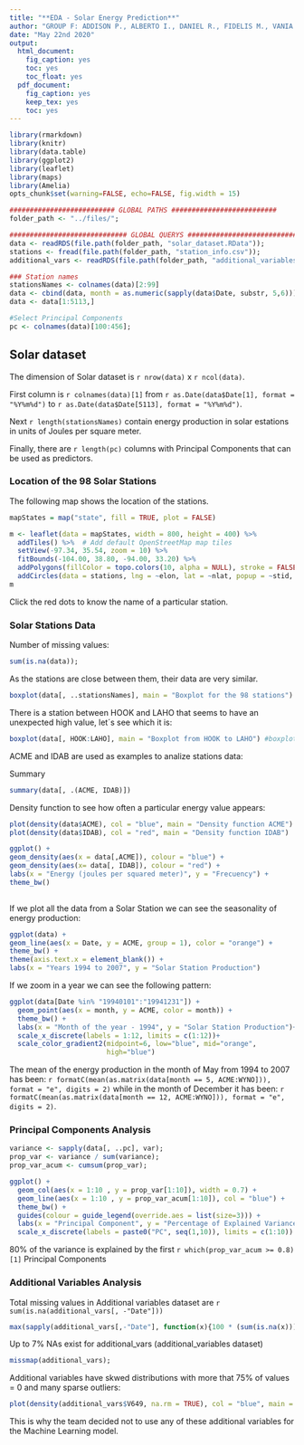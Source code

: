 ```yaml
---
title: "**EDA - Solar Energy Prediction**"
author: "GROUP F: ADDISON P., ALBERTO I., DANIEL R., FIDELIS M., VANIA C."
date: "May 22nd 2020"
output:
  html_document:
    fig_caption: yes
    toc: yes
    toc_float: yes
  pdf_document:
    fig_caption: yes
    keep_tex: yes
    toc: yes
---
```



```r
library(rmarkdown)
library(knitr)
library(data.table)
library(ggplot2)
library(leaflet)
library(maps)
library(Amelia)
opts_chunk$set(warning=FALSE, echo=FALSE, fig.width = 15)
```


```r

########################## GLOBAL PATHS ##########################
folder_path <- "../files/";

############################# GLOBAL QUERYS #############################
data <- readRDS(file.path(folder_path, "solar_dataset.RData"));
stations <- fread(file.path(folder_path, "station_info.csv"));
additional_vars <- readRDS(file.path(folder_path, "additional_variables.RData"));

### Station names
stationsNames <- colnames(data)[2:99]
data <- cbind(data, month = as.numeric(sapply(data$Date, substr, 5,6)));
data <- data[1:5113,]

#Select Principal Components
pc <- colnames(data)[100:456];

```

## Solar dataset

The dimension of Solar dataset is `r nrow(data)` x `r ncol(data)`. 

First column is `r colnames(data)[1]` from `r as.Date(data$Date[1], format = "%Y%m%d")` to `r as.Date(data$Date[5113], format = "%Y%m%d")`. 

Next `r length(stationsNames)` contain energy production in solar estations in units of Joules per square meter. 

Finally, there are `r length(pc)` columns with Principal Components that can be used as predictors.



### Location of the 98 Solar Stations


The following map shows the location of the stations. 

```r

mapStates = map("state", fill = TRUE, plot = FALSE)

m <- leaflet(data = mapStates, width = 800, height = 400) %>%
  addTiles() %>%  # Add default OpenStreetMap map tiles
  setView(-97.34, 35.54, zoom = 10) %>%
  fitBounds(-104.00, 38.80, -94.00, 33.20) %>%
  addPolygons(fillColor = topo.colors(10, alpha = NULL), stroke = FALSE) %>%
  addCircles(data = stations, lng = ~elon, lat = ~nlat, popup = ~stid, color = 'red');
m 
```

Click the red dots to know the name of a particular station. 


### Solar Stations Data  

Number of missing values: 

```r
sum(is.na(data));
```


As the stations are close between them, their data are very similar. 

```r
boxplot(data[, ..stationsNames], main = "Boxplot for the 98 stations") #boxplot 
```

There is a station between HOOK and LAHO that seems to have an unexpected high value, let´s see
which it is:

```r
boxplot(data[, HOOK:LAHO], main = "Boxplot from HOOK to LAHO") #boxplot 
```

ACME and IDAB are used as examples to analize stations data:

Summary

```r
summary(data[, .(ACME, IDAB)])
```

Density function to see how often a particular energy value appears:

```r
plot(density(data$ACME), col = "blue", main = "Density function ACME")
plot(density(data$IDAB), col = "red", main = "Density function IDAB")

ggplot() + 
geom_density(aes(x = data[,ACME]), colour = "blue") +
geom_density(aes(x= data[, IDAB]), colour = "red") +
labs(x = "Energy (joules per squared meter)", y = "Frecuency") +
theme_bw()  
  
```

If we plot all the data from a Solar Station we can see the seasonality of energy production: 

```r
ggplot(data) +
geom_line(aes(x = Date, y = ACME, group = 1), color = "orange") +
theme_bw() +
theme(axis.text.x = element_blank()) +
labs(x = "Years 1994 to 2007", y = "Solar Station Production")
``` 

If we zoom in a year we can see the following pattern: 

```r
ggplot(data[Date %in% "19940101":"19941231"]) +
  geom_point(aes(x = month, y = ACME, color = month)) +
  theme_bw() +
  labs(x = "Month of the year - 1994", y = "Solar Station Production")+
  scale_x_discrete(labels = 1:12, limits = c(1:12))+
  scale_color_gradient2(midpoint=6, low="blue", mid="orange",
                        high="blue")
```
The mean of the energy production in the month of May from 1994 to 2007 has been: 
`r formatC(mean(as.matrix(data[month == 5, ACME:WYNO])), format = "e", digits = 2)` while in the month of December it has been: 
`r formatC(mean(as.matrix(data[month == 12, ACME:WYNO])), format = "e", digits = 2)`.

### Principal Components Analysis

```r

variance <- sapply(data[, ..pc], var);
prop_var <- variance / sum(variance);
prop_var_acum <- cumsum(prop_var);

ggplot() +
  geom_col(aes(x = 1:10 , y = prop_var[1:10]), width = 0.7) +
  geom_line(aes(x = 1:10 , y = prop_var_acum[1:10]), col = "blue") +
  theme_bw() +
  guides(colour = guide_legend(override.aes = list(size=3))) +
  labs(x = "Principal Component", y = "Percentage of Explained Variance") +
  scale_x_discrete(labels = paste0("PC", seq(1,10)), limits = c(1:10))

```
80% of the variance is explained by the first `r which(prop_var_acum >= 0.8)[1]` Principal Components

### Additional Variables Analysis

Total missing values in Additional variables dataset are `r sum(is.na(additional_vars[, -"Date"]))`

```r
max(sapply(additional_vars[,-"Date"], function(x){100 * (sum(is.na(x))) / length(x)}));
```

Up to 7% NAs exist for additional_vars (additional_variables dataset)

```r
missmap(additional_vars);
```

Additional variables have skwed distributions with more that 75% of values = 0 and many sparse outliers:
```r
plot(density(additional_vars$V649, na.rm = TRUE), col = "blue", main = "Density function example")
```
This is why the team decided not to use any of these additional variables for the Machine Learning model.